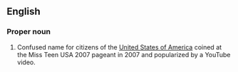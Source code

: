 ==English==
===Proper noun===
#Confused name for citizens of the [[United States of America]] coined at the Miss Teen USA 2007 pageant in 2007 and popularized by a YouTube video.